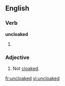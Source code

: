 ==English==

===Verb===
'''uncloaked'''

# {{present participle of|[[uncloak]]}}

===Adjective===
{{en-adj|-}}

# Not [[cloaked]].

[[fr:uncloaked]]
[[vi:uncloaked]]